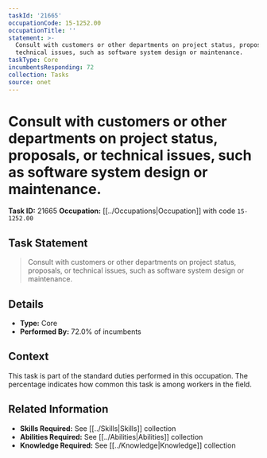 ```yaml
---
taskId: '21665'
occupationCode: 15-1252.00
occupationTitle: ''
statement: >-
  Consult with customers or other departments on project status, proposals, or
  technical issues, such as software system design or maintenance.
taskType: Core
incumbentsResponding: 72
collection: Tasks
source: onet
---
```

# Consult with customers or other departments on project status, proposals, or technical issues, such as software system design or maintenance.

**Task ID:** 21665
**Occupation:** [[../Occupations|Occupation]] with code `15-1252.00`

## Task Statement

> Consult with customers or other departments on project status, proposals, or technical issues, such as software system design or maintenance.

## Details

- **Type:** Core
- **Performed By:** 72.0% of incumbents

## Context

This task is part of the standard duties performed in this occupation. The percentage indicates how common this task is among workers in the field.

## Related Information

- **Skills Required:** See [[../Skills|Skills]] collection
- **Abilities Required:** See [[../Abilities|Abilities]] collection
- **Knowledge Required:** See [[../Knowledge|Knowledge]] collection
